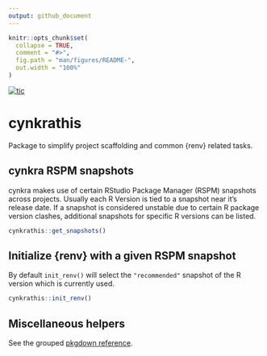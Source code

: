 ```yaml
---
output: github_document
---
```


<!-- README.md is generated from README.Rmd. Please edit that file -->

```r
knitr::opts_chunk$set(
  collapse = TRUE,
  comment = "#>",
  fig.path = "man/figures/README-",
  out.width = "100%"
)
```

<!-- badges: start -->
[![tic](https://github.com/cynkra/cynkrathis/workflows/tic/badge.svg?branch=master)](https://github.com/cynkra/cynkrathis/actions)
<!-- badges: end -->

# cynkrathis

Package to simplify project scaffolding and common {renv} related tasks.

## cynkra RSPM snapshots

cynkra makes use of certain RStudio Package Manager (RSPM) snapshots across projects.
Usually each R Version is tied to a snapshot near it's release date.
If a snapshot is considered unstable due to certain R package version clashes, additional snapshots for specific R versions can be listed.

```r
cynkrathis::get_snapshots()
```

## Initialize {renv} with a given RSPM snapshot

By default `init_renv()` will select the `"recommended"` snapshot of the R version which is currently used.

```r
cynkrathis::init_renv()
```

## Miscellaneous helpers

See the grouped [pkgdown reference]().
